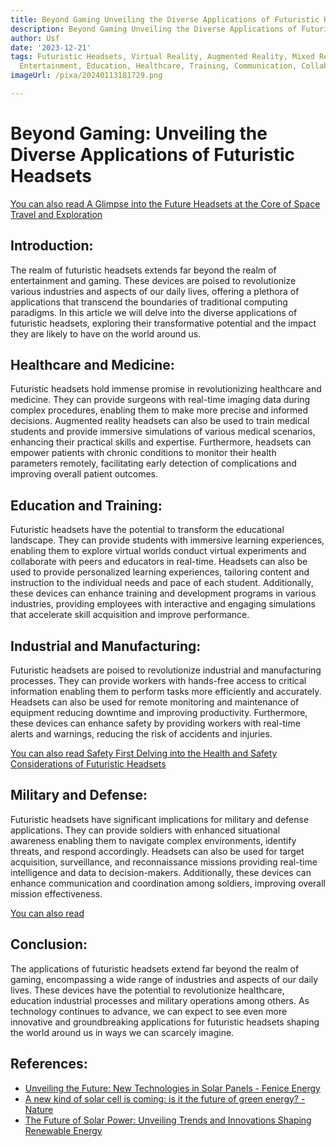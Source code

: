 ```yaml
---
title: Beyond Gaming Unveiling the Diverse Applications of Futuristic Headsets
description: Beyond Gaming Unveiling the Diverse Applications of Futuristic Headsets
author: Usf
date: '2023-12-21'
tags: Futuristic Headsets, Virtual Reality, Augmented Reality, Mixed Reality, Gaming,
  Entertainment, Education, Healthcare, Training, Communication, Collaboration
imageUrl: /pixa/20240113181729.png

---
```

#  Beyond Gaming: Unveiling the Diverse Applications of Futuristic Headsets

[You  can also read A Glimpse into the Future  Headsets at the Core of Space Travel and Exploration](A%20Glimpse%20into%20the%20Future%20Headsets%20at%20the%20Core%20of%20Space%20Travel%20and%20Exploration)


## Introduction:

The realm of futuristic  headsets extends far beyond the realm of entertainment and gaming. These devices are poised to  revolutionize various industries and aspects of our daily lives, offering a plethora of  applications that transcend the boundaries of traditional computing paradigms. In this article we will delve into the diverse applications of futuristic headsets, exploring their  transformative potential and the impact they are likely to have  on the world around us.

## Healthcare and Medicine:

Futuristic headsets hold immense  promise in revolutionizing healthcare and medicine. They can provide surgeons with  real-time  imaging data during complex procedures, enabling them to make more precise  and informed decisions. Augmented  reality headsets can also be used to train medical students and provide immersive simulations of various medical scenarios, enhancing their practical skills and expertise. Furthermore, headsets  can empower patients with chronic  conditions to monitor their health parameters remotely, facilitating early detection of complications  and  improving overall  patient outcomes.

## Education and Training:

Futuristic headsets  have the potential to transform the educational landscape. They can provide students with immersive learning experiences, enabling them to explore virtual worlds conduct virtual experiments and collaborate with peers and educators in real-time. Headsets can  also be used to provide personalized learning experiences, tailoring content and instruction to the individual needs and pace of each student. Additionally, these  devices can enhance training and development  programs in various industries, providing employees with interactive  and engaging simulations that accelerate skill acquisition  and improve performance.

## Industrial and Manufacturing:

Futuristic headsets are poised to revolutionize industrial and manufacturing  processes. They can provide workers with hands-free access to critical  information enabling them to perform tasks more efficiently and accurately. Headsets can also be used for remote monitoring and  maintenance of equipment reducing  downtime and improving productivity. Furthermore, these devices can enhance safety by  providing workers with real-time alerts and warnings, reducing  the risk of accidents and injuries.

[You can also read Safety First Delving into the  Health and Safety Considerations of Futuristic Headsets](Safety%20First%20Delving%20into%20the%20Health%20and%20Safety%20Considerations%20of%20Futuristic%20Headsets)


## Military and Defense:

Futuristic headsets have significant implications  for  military and defense applications. They can provide soldiers with enhanced situational awareness enabling them to navigate complex  environments, identify  threats, and respond accordingly. Headsets can also be used for target acquisition, surveillance, and reconnaissance missions providing real-time intelligence and data to decision-makers. Additionally, these devices  can enhance communication and coordination among soldiers, improving overall mission effectiveness.

[You can also read ]()


## Conclusion:

The applications of futuristic  headsets extend far beyond  the realm of gaming, encompassing  a  wide range of industries and aspects of our  daily lives. These devices have the potential  to revolutionize healthcare, education industrial processes and military operations among others. As technology  continues to  advance, we can expect to  see  even more innovative and groundbreaking  applications for futuristic headsets shaping the world around us in ways we can  scarcely imagine.

## References:
- [Unveiling the Future: New Technologies in Solar Panels - Fenice Energy](https://feniceenergy.com/unveiling-the-future-new-technologies-in-solar-panels/)
- [A new kind of solar cell is coming: is it the future of green energy? - Nature](https://www.nature.com/articles/d41586-023-03714-y)
- [The Future of Solar Power: Unveiling Trends and Innovations Shaping Renewable Energy](https://solarlink.com.pk/the-future-of-solar-power-unveiling-trends-and-innovations-shaping-renewable-energy/)
